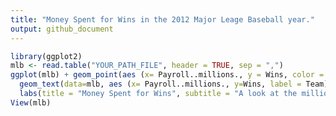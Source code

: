 ```yaml
---
title: "Money Spent for Wins in the 2012 Major Leage Baseball year."
output: github_document
---
```


```r
library(ggplot2)
mlb <- read.table("YOUR_PATH_FILE", header = TRUE, sep = ",")
ggplot(mlb) + geom_point(aes (x= Payroll..millions., y = Wins, color = Team, size=Payroll..millions.)) + 
  geom_text(data=mlb, aes (x= Payroll..millions., y=Wins, label = Team), nudge_x = 0.25, nudge_y = 0.25, check_overlap = T) + 
  labs(title = "Money Spent for Wins", subtitle = "A look at the millions spent for wins \n in the 2012 Major Leage Baseball year.", caption = "Footnote: The Giants won the championship while the Tigers finished 2nd place. \n  Teams in yellow went to the playoffs. \n Source: https://people.sc.fsu.edu/~jburkardt/data/csv/csv.html") + xlab("Millions of Dollars") + ylab("Number of Wins") + annotate("rect", xmin=c(52, 195), xmax = c(135, 202), ymin = c(87, 93) , ymax = c (99, 97), alpha=0.2, color="red", fill="gold2")
View(mlb)

```
